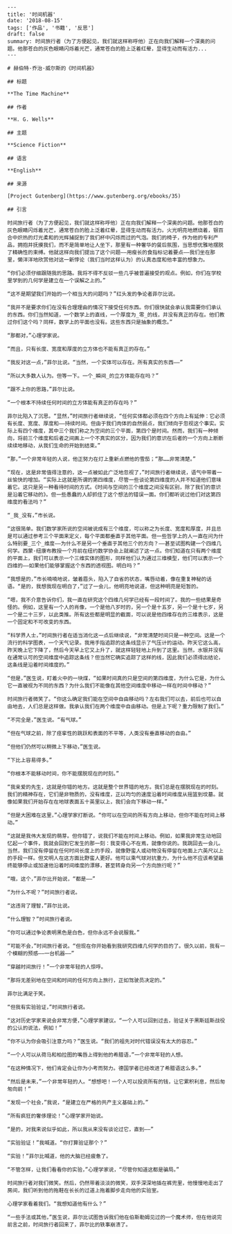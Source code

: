 ```mdx
---
title: '时间机器'
date: '2018-08-15'
tags: ['作品', '书籍', '反思']
draft: false
summary: 时间旅行者（为了方便起见，我们就这样称呼他）正在向我们解释一个深奥的问题。他那苍白的灰色眼睛闪烁着光芒，通常苍白的脸上泛着红晕，显得生动而有活力...
---

# 赫伯特·乔治·威尔斯的《时间机器》

## 标题

**The Time Machine**

## 作者

**H. G. Wells**

## 主题

**Science Fiction**

## 语言

**English**

## 来源

[Project Gutenberg](https://www.gutenberg.org/ebooks/35)

## 引言

时间旅行者（为了方便起见，我们就这样称呼他）正在向我们解释一个深奥的问题。他那苍白的灰色眼睛闪烁着光芒，通常苍白的脸上泛着红晕，显得生动而有活力。火光明亮地燃烧着，银百合中炽热的灯光柔和的光辉捕捉到了我们杯中闪烁而过的气泡。我们的椅子，作为他的专利产品，拥抱并抚摸我们，而不是简单地让人坐下，那里有一种奢华的餐后氛围，当思想优雅地摆脱了精确性的束缚。他就这样向我们提出了这个问题——用瘦长的食指标记着要点——我们坐在那里，懒洋洋地欣赏他对这一新悖论（我们当时这样认为）的认真态度和他丰富的想象力。

“你们必须仔细跟随我的思路。我将不得不反驳一些几乎被普遍接受的观点。例如，你们在学校里学到的几何学是建立在一个误解之上的。”

“这不是期望我们开始的一个相当大的问题吗？”红头发的争论者菲尔比说。

“我并不是要求你们在没有合理理由的情况下接受任何东西。你们很快就会承认我需要你们承认的东西。你们当然知道，一个数学上的直线，一个厚度为_零_的线，并没有真正的存在。他们教过你们这个吗？同样，数学上的平面也没有。这些东西只是抽象的概念。”

“那都对，”心理学家说。

“而且，只有长度、宽度和厚度的立方体也不能有真正的存在。”

“我反对这一点，”菲尔比说。“当然，一个实体可以存在。所有真实的东西——”

“所以大多数人认为。但等一下。一个_瞬间_的立方体能存在吗？”

“跟不上你的思路，”菲尔比说。

“一个根本不持续任何时间的立方体能有真正的存在吗？”

菲尔比陷入了沉思。“显然，”时间旅行者继续说，“任何实体都必须在四个方向上有延伸：它必须有长度、宽度、厚度和——持续时间。但由于我们肉体的自然弱点，我们倾向于忽视这个事实。实际上有四个维度，其中三个我们称之为空间的三个平面，第四个是时间。然而，我们有一种倾向，将前三个维度和后者之间画上一个不真实的区分，因为我们的意识在后者的一个方向上断断续续地移动，从我们生命的开始到结束。”

“那，”一个非常年轻的人说，他正努力在灯上重新点燃他的雪茄；“那……非常清楚。”

“现在，这是非常值得注意的，这一点被如此广泛地忽视了，”时间旅行者继续说，语气中带着一丝愉快的增加。“实际上这就是所谓的第四维度，尽管一些谈论第四维度的人并不知道他们意味着它。这只是另一种看待时间的方式。《时间与空间的三个维度之间没有区别，除了我们的意识是沿着它移动的》。但一些愚蠢的人却抓住了这个想法的错误一面。你们都听说过他们对这第四维度的看法吗？”

“_我_没有，”市长说。

“这很简单。我们数学家所说的空间被说成有三个维度，可以称之为长度、宽度和厚度，并且总是可以通过参考三个平面来定义，每个平面都垂直于其他平面。但一些哲学上的人一直在问为什么特别要_三个_维度——为什么不是另一个垂直于其他三个的方向？——甚至试图构建一个四维几何学。西蒙·纽康布教授一个月前在纽约数学协会上就阐述了这一点。你们知道在只有两个维度的平面上，我们可以表示一个三维实体的图形，同样他们认为通过三维模型，他们可以表示一个四维的——如果他们能够掌握这个东西的透视图。明白吗？”

“我想是的，”市长喃喃地说，皱着眉头，陷入了自省的状态，嘴唇动着，像在重复神秘的话语。“是的，我想我现在明白了，”过了一会儿，他明亮地说道，但这种明亮是短暂的。

“嗯，我不介意告诉你们，我一直在研究这个四维几何学已经有一段时间了。我的一些结果是奇怪的。例如，这里有一个人的肖像，一个是他八岁时的，另一个是十五岁，另一个是十七岁，另一个是二十三岁，以此类推。所有这些都是明显的截面，可以说是他四维存在的三维表示，这是一个固定和不可改变的东西。

“科学界人士，”时间旅行者在适当消化这一点后继续说，“非常清楚时间只是一种空间。这是一个流行的科学图表，一个天气记录。我用手指追踪的这条线显示了气压计的运动。昨天它这么高，昨天晚上它下降了，然后今天早上它又上升了，就这样轻轻地上升到了这里。当然，水银并没有在通常认可的空间维度中追踪这条线？但当然它确实追踪了这样的线，因此我们必须得出结论，这条线是沿着时间维度的。”

“但是，”医生说，盯着火中的一块煤，“如果时间真的只是空间的第四维度，为什么它是，为什么它一直被视为不同的东西？为什么我们不能像在其他空间维度中移动一样在时间中移动？”

时间旅行者微笑了。“你这么确定我们能在空间中自由移动吗？左右我们可以去，前后也可以自由地去，人们总是这样做。我承认我们在两个维度中自由移动。但是上下呢？重力限制了我们。”

“不完全是，”医生说。“有气球。”

“但在气球之前，除了痉挛性的跳跃和表面的不平等，人类没有垂直移动的自由。”

“但他们仍然可以稍微上下移动，”医生说。

“下比上容易得多。”

“你根本不能移动时间，你不能摆脱现在的时刻。”

“我亲爱的先生，这就是你错的地方。这就是整个世界错的地方。我们总是在摆脱现在的时刻。我们的精神存在，它们是非物质的，没有维度，正以均匀的速度沿着时间维度从摇篮到坟墓。就像如果我们开始存在在地球表面五十英里以上，我们会向下移动一样。”

“但是大困难在这里，”心理学家打断说。“你可以在空间的所有方向上移动，但你不能在时间上移动。”

“这就是我伟大发现的萌芽。但你错了，说我们不能在时间上移动。例如，如果我非常生动地回忆起一个事件，我就会回到它发生的那一刻：我变得心不在焉，就像你说的。我跳回去一会儿。当然，我们没有停留在任何时间长度上的手段，就像野蛮人或动物没有停留在地面上六英尺以上的手段一样。但文明人在这方面比野蛮人更好。他可以乘气球对抗重力，为什么他不应该希望最终能够停止或加速他沿着时间维度的漂移，甚至转身向另一个方向旅行呢？”

“哦，这个，”菲尔比开始说，“都是——”

“为什么不呢？”时间旅行者说。

“这违背了理智，”菲尔比说。

“什么理智？”时间旅行者说。

“你可以通过争论表明黑色是白色，但你永远不会说服我。”

“可能不会，”时间旅行者说。“但现在你开始看到我研究四维几何学的目的了。很久以前，我有一个模糊的预感——一台机器——”

“穿越时间旅行！”一个非常年轻的人惊呼。

“那将无差别地在空间和时间的任何方向上旅行，正如驾驶员决定的。”

菲尔比满足于笑。

“但我有实验验证，”时间旅行者说。

“这对历史学家来说会非常方便，”心理学家建议。“一个人可以回到过去，验证关于黑斯廷斯战役的公认的说法，例如！”

“你不认为你会吸引注意力吗？”医生说。“我们的祖先对时代错误没有太大的容忍。”

“一个人可以从荷马和柏拉图的嘴唇上得到他的希腊语，”一个非常年轻的人想。

“在这种情况下，他们肯定会让你为小考而努力。德国学者已经改进了希腊语这么多。”

“然后是未来，”一个非常年轻的人。“想想吧！一个人可以投资所有的钱，让它累积利息，然后匆匆向前！”

“发现一个社会，”我说，“是建立在严格的共产主义基础上的。”

“所有疯狂的奢侈理论！”心理学家开始说。

“是的，对我来说似乎如此，所以我从来没有谈论过它，直到——”

“实验验证！”我喊道。“你打算验证那个？”

“实验！”菲尔比喊道，他的大脑已经疲惫了。

“不管怎样，让我们看看你的实验，”心理学家说，“尽管你知道这都是骗局。”

时间旅行者对我们微笑。然后，仍然带着淡淡的微笑，双手深深地插在裤兜里，他慢慢地走出了房间，我们听到他的拖鞋在长长的过道上拖着脚步走向他的实验室。

心理学家看着我们。“我想知道他有什么？”

“一些手法或其他，”医生说，菲尔比试图告诉我们他在伯斯勒姆见过的一个魔术师，但在他说完前言之前，时间旅行者回来了，菲尔比的轶事崩溃了。
```
